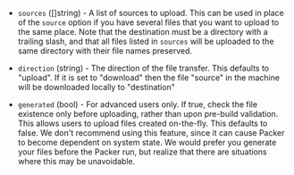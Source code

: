 <!-- Code generated from the comments of the Config struct in provisioner/file/provisioner.go; DO NOT EDIT MANUALLY -->

- `sources` ([]string) - A list of sources to upload. This can be used in place of the `source`
  option if you have several files that you want to upload to the same
  place. Note that the destination must be a directory with a trailing
  slash, and that all files listed in `sources` will be uploaded to the
  same directory with their file names preserved.

- `direction` (string) - The direction of the file transfer. This defaults to "upload". If it is
  set to "download" then the file "source" in the machine will be
  downloaded locally to "destination"

- `generated` (bool) - For advanced users only. If true, check the file existence only before
  uploading, rather than upon pre-build validation. This allows users to
  upload files created on-the-fly. This defaults to false. We
  don't recommend using this feature, since it can cause Packer to become
  dependent on system state. We would prefer you generate your files before
  the Packer run, but realize that there are situations where this may be
  unavoidable.
